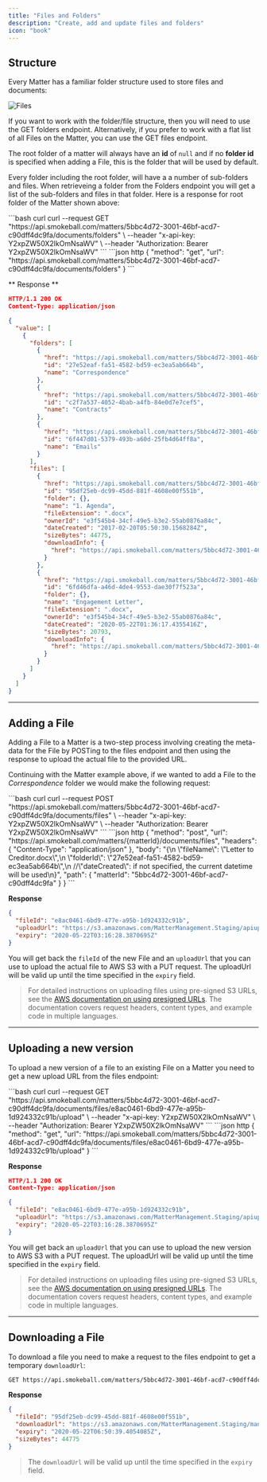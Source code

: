 ```yaml
---
title: "Files and Folders"
description: "Create, add and update files and folders"
icon: "book"
---
```


## Structure

Every Matter has a familiar folder structure used to store files and documents:

<Frame>
  <img src="/images/matters/files.png" alt="Files" />
</Frame>

If you want to work with the folder/file structure, then you will need to use the GET folders endpoint.
Alternatively, if you prefer to work with a flat list of all Files on the Matter, you can use the GET files endpoint.

The root folder of a matter will always have an **id** of `null` and if no **folder id** is specified when adding a File, this is the folder that will be used by default.

Every folder including the root folder, will have a a number of sub-folders and files. When retrieveing a folder from the Folders endpoint you will get a list of the sub-folders and files in that folder. Here is a response for root folder of the Matter shown above:

<CodeGroup>
```bash curl
curl --request GET "https://api.smokeball.com/matters/5bbc4d72-3001-46bf-acd7-c90dff4dc9fa/documents/folders" \
    --header "x-api-key: Y2xpZW50X2lkOmNsaWV" \
    --header "Authorization: Bearer Y2xpZW50X2lkOmNsaWV"
```
```json http
{
  "method": "get",
  "url": "https://api.smokeball.com/matters/5bbc4d72-3001-46bf-acd7-c90dff4dc9fa/documents/folders"
}
```
</CodeGroup>

** Response **

```json
HTTP/1.1 200 OK
Content-Type: application/json

{
  "value": [
    {
      "folders": [
        {
          "href": "https://api.smokeball.com/matters/5bbc4d72-3001-46bf-acd7-c90dff4dc9fa/documents/folders/27e52eaf-fa51-4582-bd59-ec3ea5ab664b",
          "id": "27e52eaf-fa51-4582-bd59-ec3ea5ab664b",
          "name": "Correspondence"
        },
        {
          "href": "https://api.smokeball.com/matters/5bbc4d72-3001-46bf-acd7-c90dff4dc9fa/documents/folders/c2f7a537-4052-4bab-a4fb-84e0d7e7cef5",
          "id": "c2f7a537-4052-4bab-a4fb-84e0d7e7cef5",
          "name": "Contracts"
        },
        {
          "href": "https://api.smokeball.com/matters/5bbc4d72-3001-46bf-acd7-c90dff4dc9fa/documents/folders/6f447d01-5379-493b-a60d-25fb4d64ff8a",
          "id": "6f447d01-5379-493b-a60d-25fb4d64ff8a",
          "name": "Emails"
        }
      ],
      "files": [
        {
          "href": "https://api.smokeball.com/matters/5bbc4d72-3001-46bf-acd7-c90dff4dc9fa/documents/files/95df25eb-dc99-45dd-881f-4608e00f551b",
          "id": "95df25eb-dc99-45dd-881f-4608e00f551b",
          "folder": {},
          "name": "1. Agenda",
          "fileExtension": ".docx",
          "ownerId": "e3f545b4-34cf-49e5-b3e2-55ab0876a84c",
          "dateCreated": "2017-02-20T05:50:30.1568284Z",
          "sizeBytes": 44775,
          "downloadInfo": {
            "href": "https://api.smokeball.com/matters/5bbc4d72-3001-46bf-acd7-c90dff4dc9fa/documents/files/95df25eb-dc99-45dd-881f-4608e00f551b/download"
          }
        },
        {
          "href": "https://api.smokeball.com/matters/5bbc4d72-3001-46bf-acd7-c90dff4dc9fa/documents/files/6fd46dfa-a46d-4de4-9553-dae30f7f523a",
          "id": "6fd46dfa-a46d-4de4-9553-dae30f7f523a",
          "folder": {},
          "name": "Engagement Letter",
          "fileExtension": ".docx",
          "ownerId": "e3f545b4-34cf-49e5-b3e2-55ab0876a84c",
          "dateCreated": "2020-05-22T01:36:17.4355416Z",
          "sizeBytes": 20793,
          "downloadInfo": {
            "href": "https://api.smokeball.com/matters/5bbc4d72-3001-46bf-acd7-c90dff4dc9fa/documents/files/6fd46dfa-a46d-4de4-9553-dae30f7f523a/download"
          }
        }
      ]
    }
  ]
}
```

---

## Adding a File

Adding a File to a Matter is a two-step process involving creating the meta-data for the File by POSTing to the files endpoint and then using the response to upload the actual file to the provided URL.

Continuing with the Matter example above, if we wanted to add a File to the _Correspondence_ folder we would make the following request:

<CodeGroup>
```bash curl
curl --request POST "https://api.smokeball.com/matters/5bbc4d72-3001-46bf-acd7-c90dff4dc9fa/documents/files" \
    --header "x-api-key: Y2xpZW50X2lkOmNsaWV" \
    --header "Authorization: Bearer Y2xpZW50X2lkOmNsaWV"
```
```json http
{
  "method": "post",
  "url": "https://api.smokeball.com/matters/{matterId}/documents/files",
  "headers": {
    "Content-Type": "application/json"
  },
  "body": "{\n  \"fileName\": \"Letter to Creditor.docx\",\n  \"folderId\": \"27e52eaf-fa51-4582-bd59-ec3ea5ab664b\",\n  //\"dateCreated\": if not specified, the current datetime will be used\n}",
  "path": {
    "matterId": "5bbc4d72-3001-46bf-acd7-c90dff4dc9fa"
  }
}
```
</CodeGroup>

**Response**
``` json
{
  "fileId": "e8ac0461-6bd9-477e-a95b-1d924332c91b",
  "uploadUrl": "https://s3.amazonaws.com/MatterManagement.Staging/apiuploads/ODUyOGQwNjMtMjY2My00MWMwLTk0ZjQtN2JhMzNlYTRhNmQ0fGUzZjU0NWI0LTM0Y2YtNDllNS1iM2UyLTU1YWIwODc2YTg0Y3w1YmJjNGQ3Mi0zMDAxLTQ2YmYtYWNkNy1jOTBkZmY0ZGM5ZmF8MjdlNTJlYWYtZmE1MS00NTgyLWJkNTktZWMzZWE1YWI2NjRifGU4YWMwNDYxLTZiZDktNDc3ZS1hOTViLTFkOTI0MzMyYzkxYnxMZXR0ZXIgdG8gQ3JlZGl0b3IuZG9jeHw%3D?AWSAccessKeyId=ASIA364TCXVMR4RXEVO5&Expires=1590117388&x-amz-security-token=IQoJb3JpZ2luX2VjEOL%2F%2F%2F%2F%2F%2F%2F%2F%2F%2FwEaCXVzLWVhc3QtMSJHMEUCIFTtWItZ%2Bdjveha7XuP4a05FCTqJmEs0G4VawxdRSaQ1AiEAvi%2FCGd0kyF%2FdDugSrNbl1sMPWSOIgtD%2B4jEAHP3BPnAq3wEIOxAAGgw4MjIyNTc4MjcxNjEiDDEkwjUUF2iV7yoZVCq8AeptjefBs2u6Wn2hFiAdoPw%2F9rGsXkXGfsbyPCDKeJP2yBzpNLGsPiKZkrvrJNNY5t8eViRNqSw69qt2qH4I50Q3O5iwg8kYguCZmFRJ6Gu4g89Og5kdX5FfISdzzoz4zRyVqHUg8j1RkXvaw6o6hpBGjwyLZL24dKqtRvgylLY4faQixoZ2hWYRkT87cuxwj2BOTTt6SNpKze0Atqh6QOV2LokwpIiQo1%2Bd5Ua0nC0Xl39P4pej17W43bDmMOzUnPYFOuABSZPF2G1tnIhP%2BuLtK9HvMobUUPk5cFLcKN5QxIW2hjwlwTZF3IPsvUOVq0AO0UnJd%2By4NdfwCcpm2fUulDFl8y5wKh3%2B0BifQDfsclANHL4Bb6na0Qpp8076HWiN6kbj7HRFNW4mTtsga%2BhK4kYHwAVhS6JR9bm46bz%2FsylzvuhLnIR1eG%2BUpZLJos6LJONIn9MNK78CXY6HJxaDLaewoQ3tAhU8CF%2F6mT3Oel2ZXeY40wm3xh2aqZS%2F9nze94RpJr%2Bf2U%2FHPH8tkB8tsAjflFIA4rGX%2B0BEfqJEWWalQVo%3D&Signature=sQ%2BUezLoeweLtLhyCDK%2Fy1a6naY%3D",
  "expiry": "2020-05-22T03:16:28.3870695Z"
}
```

You will get back the `fileId` of the new File and an `uploadUrl` that you can use to upload the actual file to AWS S3 with a PUT request. The uploadUrl will be valid up until the time specified in the `expiry` field.

> For detailed instructions on uploading files using pre-signed S3 URLs, see the [AWS documentation on using presigned URLs](https://docs.aws.amazon.com/AmazonS3/latest/userguide/using-presigned-url.html). The documentation covers request headers, content types, and example code in multiple languages.

---

## Uploading a new version

To upload a new version of a file to an existing File on a Matter you need to get a new upload URL from the files endpoint:

<CodeGroup>
```bash curl
curl --request GET "https://api.smokeball.com/matters/5bbc4d72-3001-46bf-acd7-c90dff4dc9fa/documents/files/e8ac0461-6bd9-477e-a95b-1d924332c91b/upload" \
    --header "x-api-key: Y2xpZW50X2lkOmNsaWV" \
    --header "Authorization: Bearer Y2xpZW50X2lkOmNsaWV"
```
```json http
{
  "method": "get",
  "url": "https://api.smokeball.com/matters/5bbc4d72-3001-46bf-acd7-c90dff4dc9fa/documents/files/e8ac0461-6bd9-477e-a95b-1d924332c91b/upload"
}
```
</CodeGroup>

**Response**
``` json
HTTP/1.1 200 OK
Content-Type: application/json

{
  "fileId": "e8ac0461-6bd9-477e-a95b-1d924332c91b",
  "uploadUrl": "https://s3.amazonaws.com/MatterManagement.Staging/apiuploads/ODUyOGQwNjMtMjY2My00MWMwLTk0ZjQtN2JhMzNlYTRhNmQ0fGUzZjU0NWI0LTM0Y2YtNDllNS1iM2UyLTU1YWIwODc2YTg0Y3w1YmJjNGQ3Mi0zMDAxLTQ2YmYtYWNkNy1jOTBkZmY0ZGM5ZmF8MjdlNTJlYWYtZmE1MS00NTgyLWJkNTktZWMzZWE1YWI2NjRifGU4YWMwNDYxLTZiZDktNDc3ZS1hOTViLTFkOTI0MzMyYzkxYnxMZXR0ZXIgdG8gQ3JlZGl0b3IuZG9jeHw%3D?AWSAccessKeyId=ASIA364TCXVMR4RXEVO5&Expires=1590117388&x-amz-security-token=IQoJb3JpZ2luX2VjEOL%2F%2F%2F%2F%2F%2F%2F%2F%2F%2FwEaCXVzLWVhc3QtMSJHMEUCIFTtWItZ%2Bdjveha7XuP4a05FCTqJmEs0G4VawxdRSaQ1AiEAvi%2FCGd0kyF%2FdDugSrNbl1sMPWSOIgtD%2B4jEAHP3BPnAq3wEIOxAAGgw4MjIyNTc4MjcxNjEiDDEkwjUUF2iV7yoZVCq8AeptjefBs2u6Wn2hFiAdoPw%2F9rGsXkXGfsbyPCDKeJP2yBzpNLGsPiKZkrvrJNNY5t8eViRNqSw69qt2qH4I50Q3O5iwg8kYguCZmFRJ6Gu4g89Og5kdX5FfISdzzoz4zRyVqHUg8j1RkXvaw6o6hpBGjwyLZL24dKqtRvgylLY4faQixoZ2hWYRkT87cuxwj2BOTTt6SNpKze0Atqh6QOV2LokwpIiQo1%2Bd5Ua0nC0Xl39P4pej17W43bDmMOzUnPYFOuABSZPF2G1tnIhP%2BuLtK9HvMobUUPk5cFLcKN5QxIW2hjwlwTZF3IPsvUOVq0AO0UnJd%2By4NdfwCcpm2fUulDFl8y5wKh3%2B0BifQDfsclANHL4Bb6na0Qpp8076HWiN6kbj7HRFNW4mTtsga%2BhK4kYHwAVhS6JR9bm46bz%2FsylzvuhLnIR1eG%2BUpZLJos6LJONIn9MNK78CXY6HJxaDLaewoQ3tAhU8CF%2F6mT3Oel2ZXeY40wm3xh2aqZS%2F9nze94RpJr%2Bf2U%2FHPH8tkB8tsAjflFIA4rGX%2B0BEfqJEWWalQVo%3D&Signature=sQ%2BUezLoeweLtLhyCDK%2Fy1a6naY%3D",
  "expiry": "2020-05-22T03:16:28.3870695Z"
}
```

You will get back an `uploadUrl` that you can use to upload the new version to AWS S3 with a PUT request. The uploadUrl will be valid up until the time specified in the `expiry` field.

> For detailed instructions on uploading files using pre-signed S3 URLs, see the [AWS documentation on using presigned URLs](https://docs.aws.amazon.com/AmazonS3/latest/userguide/using-presigned-url.html). The documentation covers request headers, content types, and example code in multiple languages.

---

## Downloading a File

To download a file you need to make a request to the files endpoint to get a temporary `downloadUrl`:

``` html
GET https://api.smokeball.com/matters/5bbc4d72-3001-46bf-acd7-c90dff4dc9fa/documents/files/95df25eb-dc99-45dd-881f-4608e00f551b/download
```

**Response**
``` json
{
  "fileId": "95df25eb-dc99-45dd-881f-4608e00f551b",
  "downloadUrl": "https://s3.amazonaws.com/MatterManagement.Staging/managefiles3/8528d063-2663-41c0-94f4-7ba33ea4a6d4/AC8/AC83F922D6C7912EF74A9CA025C14526?AWSAccessKeyId=ASIA364TCXVM7BWHXPON&Expires=1590130239&response-content-disposition=attachment%3B%20filename%3D%221.%20Agenda.docx%22&x-amz-security-token=IQoJb3JpZ2luX2VjEOb%2F%2F%2F%2F%2F%2F%2F%2F%2F%2FwEaCXVzLWVhc3QtMSJIMEYCIQCRB6GR88g1BrLlsEkCBB6Dp2VwKkWZ7mqzRZ9mQj5%2FgwIhAK%2BP28pVL4rmsvILpGq%2BM9oLwIS8Xvuy2DfbwKkZ6EXbKt8BCD8QABoMODIyMjU3ODI3MTYxIgzsM8IXTaCCGbfc90MqvAFI7iuN%2F9EVCgBTR0x4mMDoBH0beid591RJ0zsrpAGBwJ4QTYHLYzwMWRGPgAu39oDK0bUyrX5WIb6iq8G5XrBB5K0IkgEuGMSX7U0Yf8xu8QjdtusV6YbbS4hQ3L5NrDpcbZMJ12cpF3hn65hXIBSwzRMhYN4iSumxDUiGmTDNwpH83fXmvLBoPkzxUHEYlBJzLR7VqxA1G0AGQGdLNwLf29Riry84%2BpsSANNuiYh1eQSf95Rsnqc%2BiU62ZDDQyZ32BTrfAcJpfDz6Y%2Ft3GPK0sEXQHZT6%2BbnvqZC8IJFbJdkkCNQBRF5YAaE6b3NKAilCeq2gb81BQW3fEYjud9wYmRcKIpTcMAAI90JLYAkPcgNO0wTouslW5yuiqnKG%2FZZ8dCDNm%2FocBzwGRR7%2B%2Fro9sTBrT1L1%2FM%2B1eeZNiFKa45aovAZ1AnkcigFej9oIZKmkOPuEFSuP8tUFQ5IblTKxsNoipRe1LbknxF008t5x8Yb%2Bskn7jBRO6OlYzgsddaOPDD0giMjh4KwuVDAI4PQCSx1CMmq2xT9wtlG2BNHD5eT%2FKpc%3D&Signature=e0pmX3UMd%2FrZN%2FJrLswk2y7NG40%3D",
  "expiry": "2020-05-22T06:50:39.4054085Z",
  "sizeBytes": 44775
}
```

> The `downloadUrl` will be valid up until the time specified in the `expiry` field.
